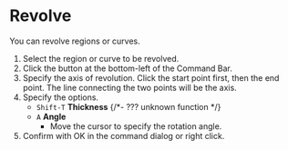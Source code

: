 
# Revolve

<Reference shortcut="" command="Revolve" button="" />

You can revolve regions or curves.

1. Select the region or curve to be revolved.
2. Click the button at the bottom-left of the Command Bar.
3. Specify the axis of revolution. Click the start point first, then the end point. The line connecting the two points will be the axis.
4. Specify the options.
   - `Shift-T` **Thickness**
      {/*-  ??? unknown function */}
   - `A` **Angle**
      - Move the cursor to specify the rotation angle.
5. Confirm with OK in the command dialog or right click.
